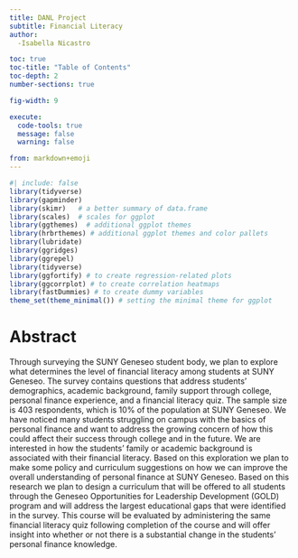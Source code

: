 ```yaml
---
title: DANL Project
subtitle: Financial Literacy
author: 
  -Isabella Nicastro

toc: true
toc-title: "Table of Contents"
toc-depth: 2
number-sections: true

fig-width: 9

execute:
  code-tools: true
  message: false
  warning: false

from: markdown+emoji
---
```



```r
#| include: false
library(tidyverse)
library(gapminder)
library(skimr)   # a better summary of data.frame
library(scales)  # scales for ggplot
library(ggthemes)  # additional ggplot themes
library(hrbrthemes) # additional ggplot themes and color pallets
library(lubridate)
library(ggridges)
library(ggrepel)
library(tidyverse)
library(ggfortify) # to create regression-related plots
library(ggcorrplot) # to create correlation heatmaps
library(fastDummies) # to create dummy variables
theme_set(theme_minimal()) # setting the minimal theme for ggplot

```

# Abstract

Through surveying the SUNY Geneseo student body, we plan to explore what determines the level of financial literacy among students at SUNY Geneseo. The survey contains questions that address students’ demographics, academic background, family support through college, personal finance experience, and a financial literacy quiz. The sample size is 403 respondents, which is 10% of the population at SUNY Geneseo. We have noticed many students struggling on campus with the basics of personal finance and want to address the growing concern of how this could affect their success through college and in the future. We are interested in how the students' family or academic background is associated with their financial literacy. Based on this exploration we plan to make some policy and curriculum suggestions on how we can improve the overall understanding of personal finance at SUNY Geneseo. Based on this research we plan to design a curriculum that will be offered to all students through the Geneseo Opportunities for Leadership Development (GOLD) program and will address the largest educational gaps that were identified in the survey. This course will be evaluated by administering the same financial literacy quiz following completion of the course and will offer insight into whether or not there is a substantial change in the students' personal finance knowledge. 
